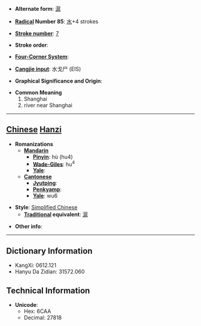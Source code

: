 * '''Alternate form''': [[滬]]

* '''[[Wiktionary:Chinese radical index| Radical]] Number 85''': [[Wiktionary:Chinese radical index 水|水]]+4 strokes

* '''[[Wiktionary:Chinese total strokes index|Stroke number]]''': [[Wiktionary:Chinese total strokes index 7|7]]

* '''Stroke order''': 

* '''[[Wiktionary:Chinese four corner index|Four-Corner System]]''': 

* '''[[Wiktionary:Chinese Cangjie index|Cangjie input]]''': 水戈尸 (EIS)

* '''Graphical Significance and Origin''': 

* '''Common Meaning'''
*#Shanghai
*# river near Shanghai


----

== [[Chinese]] [[Hanzi]] ==

* '''Romanizations'''
** '''[[Mandarin]]'''
*** '''[[Pinyin]]''': hù (hu4)
*** '''[[Wade-Giles]]''': hu<sup>4</sup>
*** '''[[Yale]]''': 
** '''[[Cantonese]]'''
*** '''[[Jyutping]]''':
*** '''[[Penkyamp]]''': 
*** '''[[Yale]]''': wu6

* '''Style''': [[Simplified Chinese]] 
** '''[[Traditional Chinese|Traditional]] equivalent''': [[滬]]

* '''Other info''': 

----

== Dictionary Information ==

* KangXi: 0612.121
* Hanyu Da Zidian: 31572.060

== Technical Information ==

* '''Unicode''':
** Hex: 6CAA
** Decimal: 27818